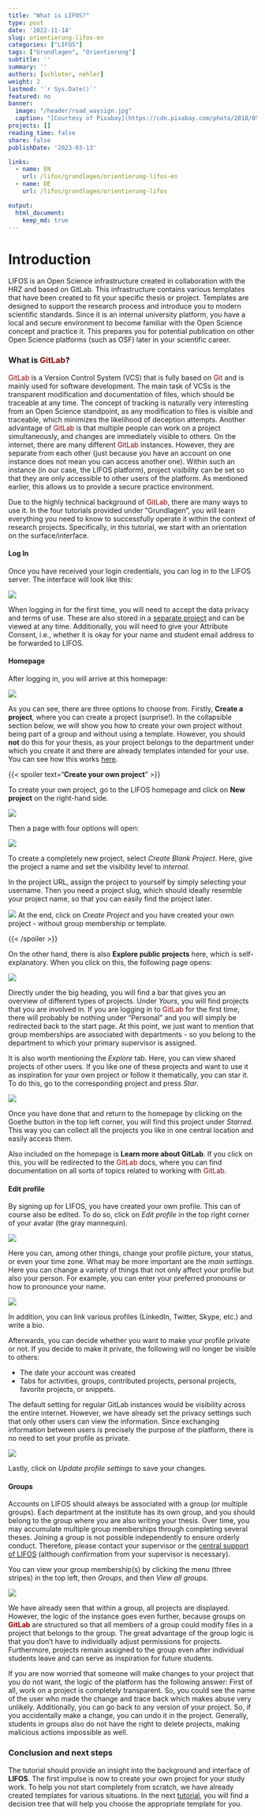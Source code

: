 ```yaml
---
title: "What is LIFOS?" 
type: post
date: '2022-11-14' 
slug: orientierung-lifos-en
categories: ["LIFOS"] 
tags: ["Grundlagen", "Orientierung"] 
subtitle: ''
summary: '' 
authors: [schloter, nehler] 
weight: 2
lastmod: '`r Sys.Date()`'
featured: no
banner:
  image: "/header/road_waysign.jpg"
  caption: "[Courtesy of Pixabay](https://cdn.pixabay.com/photo/2018/05/26/14/53/directory-3431477_960_720.jpg)"
projects: []
reading_time: false
share: false
publishDate: '2023-03-13'

links:
  - name: EN
    url: /lifos/grundlagen/orientierung-lifos-en
  - name: DE
    url: /lifos/grundlagen/orientierung-lifos

output:
  html_document:
    keep_md: true
---
```


# Introduction    

LIFOS is an Open Science infrastructure created in collaboration with the HRZ and based on GitLab. This infrastructure contains various templates that have been created to fit your specific thesis or project. Templates are designed to support the research process and introduce you to modern scientific standards. Since it is an internal university platform, you have a local and secure environment to become familiar with the Open Science concept and practice it. This prepares you for potential publication on other Open Science platforms (such as OSF) later in your scientific career.

### What is <span style="color: darkred;">**GitLab**</span>? 

<span style="color: darkred;">GitLab</span> is a Version Control System (VCS) that is fully based on <span style="color: darkred;">Git</span> and is mainly used for software development. The main task of VCSs is the transparent modification and documentation of files, which should be traceable at any time. The concept of tracking is naturally very interesting from an Open Science standpoint, as any modification to files is visible and traceable, which minimizes the likelihood of deception attempts. Another advantage of <span style="color: darkred;">GitLab</span> is that multiple people can work on a project simultaneously, and changes are immediately visible to others. On the internet, there are many different <span style="color: darkred;">GitLab</span> instances. However, they are separate from each other (just because you have an account on one instance does not mean you can access another one). Within such an instance (in our case, the LIFOS platform), project visibility can be set so that they are only accessible to other users of the platform. As mentioned earlier, this allows us to provide a secure practice environment.

Due to the highly technical background of <span style="color: darkred;">GitLab</span>, there are many ways to use it. In the four tutorials provided under "Grundlagen", you will learn everything you need to know to successfully operate it within the context of research projects. Specifically, in this tutorial, we start with an orientation on the surface/interface.

#### Log In

Once you have received your login credentials, you can log in to the LIFOS server. The interface will look like this:

![](gitlaborientierung_Einloggen2.png)

When logging in for the first time, you will need to accept the data privacy and terms of use. These are also stored in a [separate project](https://lifos.uni-frankfurt.de/root/guidelines/-/tree/main) and can be viewed at any time. Additionally, you will need to give your Attribute Consent, i.e., whether it is okay for your name and student email address to be forwarded to LIFOS. 


#### Homepage

After logging in, you will arrive at this homepage:

![](gitlaborientierung_projectsstartsite2.png)

As you can see, there are three options to choose from. Firstly, **Create a project**, where you can create a project (surprise!). In the collapsible section below, we will show you how to create your own project without being part of a group and without using a template. However, you should **not** do this for your thesis, as your project belongs to the department under which you create it and there are already templates intended for your use. You can see how this works [here](/lifos/grundlagen/eigenesprojekt-en/).


{{< spoiler text="**Create your own project**" >}} 

To create your own project, go to the LIFOS homepage and click on **New project** on the right-hand side.

![](gitlaborientierung_newproject.png)

Then a page with four options will open:

![](gitlaborientierung_newprojectoptions2.png)  

To create a completely new project, select *Create Blank Project*.
Here, give the project a name and set the visibility level to *internal*.

In the project URL, assign the project to yourself by simply selecting your username. Then you need a project slug, which should ideally resemble your project name, so that you can easily find the project later.

![](gitlaborientierung_newblankproject.png) 
At the end, click on *Create Project* and you have created your own project - without group membership or template.

{{< /spoiler >}}

On the other hand, there is also **Explore public projects** here, which is self-explanatory. When you click on this, the following page opens:

![](gitlaborientierung_ExplorePublicProjects.png)

Directly under the big heading, you will find a bar that gives you an overview of different types of projects. Under *Yours*, you will find projects that you are involved in. If you are logging in to <span style="color: darkred;">GitLab</span> for the first time, there will probably be nothing under "Personal" and you will simply be redirected back to the start page. At this point, we just want to mention that group memberships are associated with departments - so you belong to the department to which your primary supervisor is assigned.

It is also worth mentioning the *Explore* tab. Here, you can view shared projects of other users. If you like one of these projects and want to use it as inspiration for your own project or follow it thematically, you can star it. To do this, go to the corresponding project and press *Star*.

![](gitlaborientierung_Star.png)

Once you have done that and return to the homepage by clicking on the Goethe button in the top left corner, you will find this project under *Starred*. This way you can collect all the projects you like in one central location and easily access them.

Also included on the homepage is **Learn more about GitLab**. If you click on this, you will be redirected to the <span style="color: darkred;">GitLab</span> docs, where you can find documentation on all sorts of topics related to working with <span style="color: darkred;">GitLab</span>.

#### Edit profile

By signing up for LIFOS, you have created your own profile. This can of course also be edited. To do so, click on *Edit profile* in the top right corner of your avatar (the gray mannequin).

![](gitlaborientierung_avatar.png)

Here you can, among other things, change your profile picture, your status, or even your time zone. What may be more important are the *main settings*. Here you can change a variety of things that not only affect your profile but also your person. For example, you can enter your preferred pronouns or how to pronounce your name.

![](gitlaborientierung_MainSettings.png)

In addition, you can link various profiles (LinkedIn, Twitter, Skype, etc.) and write a bio.

Afterwards, you can decide whether you want to make your profile private or not. If you decide to make it private, the following will no longer be visible to others:

- The date your account was created
- Tabs for activities, groups, contributed projects, personal projects, favorite projects, or snippets.

The default setting for regular GitLab instances would be visibility across the entire internet. However, we have already set the privacy settings such that only other users can view the information. Since exchanging information between users is precisely the purpose of the platform, there is no need to set your profile as private.


![](gitlaborientierung_privateSettings.png)

Lastly, click on *Update profile settings* to save your changes.

#### Groups {.anchorheader}

Accounts on LIFOS should always be associated with a group (or multiple groups). Each department at the institute has its own group, and you should belong to the group where you are also writing your thesis. Over time, you may accumulate multiple group memberships through completing several theses. Joining a group is not possible independently to ensure orderly conduct. Therefore, please contact your supervisor or the [central support of LIFOS](mailto:lifos@uni-frankurt.de) (although confirmation from your supervisor is necessary).


You can view your group membership(s) by clicking the menu (three stripes) in the top left, then *Groups*, and then *View all groups*.

![](gitlaborientierung_yourgroups_new.png)

We have already seen that within a group, all projects are displayed. However, the logic of the instance goes even further, because groups on <span style="color: darkred;">**GitLab**</span> are structured so that all members of a group could modify files in a project that belongs to the group. The great advantage of the group logic is that you don't have to individually adjust permissions for projects. Furthermore, projects remain assigned to the group even after individual students leave and can serve as inspiration for future students.

If you are now worried that someone will make changes to your project that you do not want, the logic of the platform has the following answer: First of all, work on a project is completely transparent. So, you could see the name of the user who made the change and trace back which makes abuse very unlikely. Additionally, you can go back to any version of your project. So, if you accidentally make a change, you can undo it in the project. Generally, students in groups also do not have the right to delete projects, making malicious actions impossible as well.

### Conclusion and next steps 

The tutorial should provide an insight into the background and interface of **LIFOS**. The first impulse is now to create your own project for your study work. To help you not start completely from scratch, we have already created templates for various situations. In the next [tutorial](/lifos/grundlagen/template-auswahl-en/), you will find a decision tree that will help you choose the appropriate template for you.

